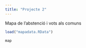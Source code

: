 ```yaml
---
title: "Projecte 2"
---
```


Mapa de l'abstenció i vots als comuns

```r
load("mapadata.RData")
```

```r
map
```